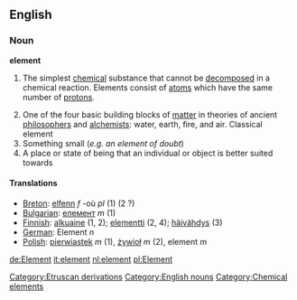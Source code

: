 ==English==

===Noun===
'''element'''
#{{chemistry}} The simplest [[chemical]] substance that cannot be [[decompose]]d in a chemical reaction. Elements consist of [[atom]]s which have the same number of [[proton]]s.
# One of the four basic building blocks of [[matter]] in theories of ancient [[philosopher]]s and [[alchemist]]s: water, earth, fire, and air. Classical element
# Something small (''e.g. an element of doubt'')
# A place or state of being that an individual or object is better suited towards

====Translations====
*[[Breton]]: [[elfenn]] ''f'' -où ''pl'' (1) (2 ?)
*[[Bulgarian]]: [[елемент]] ''m'' (1)
*[[Finnish]]: [[alkuaine]] (1, 2); [[elementti]] (2, 4); [[häivähdys]] (3)
*[[German]]: Element ''n''
*[[Polish]]: [[pierwiastek]] ''m'' (1), [[żywioł]] ''m'' (2), element ''m''

[[de:Element]]
[[it:element]]
[[nl:element]]
[[pl:Element]]
[[Category:Etruscan derivations]]
[[Category:English nouns]]
[[Category:Chemical elements]]